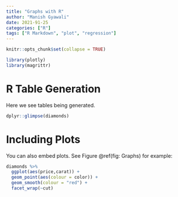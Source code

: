 ```yaml
---
title: "Graphs with R"
author: "Manish Gyawali"
date: 2021-91-25
categories: ["R"]
tags: ["R Markdown", "plot", "regression"]
---
```


```r
knitr::opts_chunk$set(collapse = TRUE)
```

```r
library(plotly)
library(magrittr)
```


# R Table Generation

Here we see tables being generated.

```r
dplyr::glimpse(diamonds)
```

# Including Plots

You can also embed plots. See Figure \@ref(fig: Graphs) for example:

```r

diamonds %>%
  ggplot(aes(price,carat)) + 
  geom_point(aes(colour = color)) +
  geom_smooth(colour = "red") + 
  facet_wrap(~cut)


```

